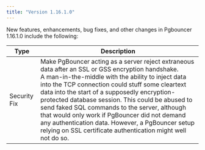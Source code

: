 ```yaml
---
title: "Version 1.16.1.0"
---
```


New features, enhancements, bug fixes, and other changes in Pgbouncer 1.16.1.0 include the following:

| Type         | Description                                                                                                                                                                                                                                                                                                                                                                                                                                                                                                                           |
| ------------ |-------------------------------------------------------------------------------------------------------------------------------------------------------------------------------------------------------------------------------------------------------------------------------------------------------------------------------------------------------------------------------------------------------------------------------------------------------------------------------------------------------------------------------------- |
| Security Fix | Make PgBouncer acting as a server reject extraneous data after an SSL or GSS encryption handshake.<br />A man-in-the-middle with the ability to inject data into the TCP connection could stuff some cleartext data into the start of a supposedly encryption-protected database session. This could be abused to send faked SQL commands to the server, although that would only work if PgBouncer did not demand any authentication data. However, a PgBouncer setup relying on SSL certificate authentication might well not do so.|

